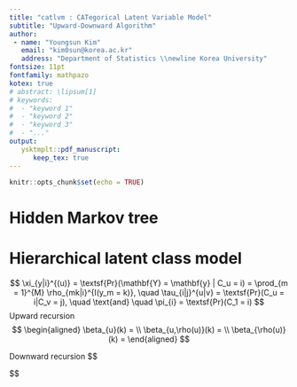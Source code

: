 ```yaml
---
title: "catlvm : CATegorical Latent Variable Model"
subtitle: "Upward-Downward Algorithm"
author: 
 - name: "Youngsun Kim"
   email: "kim0sun@korea.ac.kr"
   address: "Department of Statistics \\newline Korea University"
fontsize: 11pt
fontfamily: mathpazo
kotex: true
# abstract: \lipsum[1]
# keywords: 
#  - "keyword 1"
#  - "keyword 2"
#  - "keyword 3"
#  - "..."
output: 
   ysktmplt::pdf_manuscript:
      keep_tex: true
---
```


```r
knitr::opts_chunk$set(echo = TRUE)
```

# Hidden Markov tree {#hmt}


# Hierarchical latent class model {#hlca}
$$
\xi_{y|i}^{(u)} = \textsf{Pr}(\mathbf{Y} = \mathbf{y} | C_u = i) = \prod_{m = 1}^{M} \rho_{mk|i}^{I(y_m = k)},
\quad
\tau_{i|j}^{u|v} = \textsf{Pr}(C_u = i|C_v = j),
\quad \text{and} \quad
\pi_{i} = \textsf{Pr}(C_1 = i)
$$
Upward recursion
$$
\begin{aligned}
\beta_{u}(k) = 
\\
\beta_{u,\rho(u)}(k) = 
\\
\beta_{\rho(u)}(k) = 
\end{aligned}
$$

Downward recursion
$$
\begin{aligned}

\end{aligned}
$$


